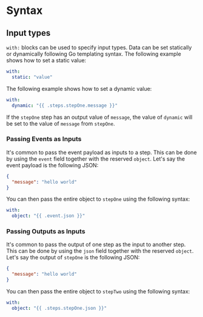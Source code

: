 # Syntax

## Input types

`with:` blocks can be used to specify input types. Data can be set statically or dynamically following Go templating syntax. The following example shows how to set a static value:

```yaml
with:
  static: "value"
```

The following example shows how to set a dynamic value:

```yaml
with:
  dynamic: "{{ .steps.stepOne.message }}"
```

If the `stepOne` step has an output value of `message`, the value of `dynamic` will be set to the value of `message` from `stepOne`.

### Passing Events as Inputs

It's common to pass the event payload as inputs to a step. This can be done by using the `event` field together with the reserved `object`. Let's say the event payload is the following JSON:

```json
{
  "message": "hello world"
}
```

You can then pass the entire object to `stepOne` using the following syntax:

```yaml
with:
  object: "{{ .event.json }}"
```

### Passing Outputs as Inputs

It's common to pass the output of one step as the input to another step. This can be done by using the `json` field together with the reserved `object`. Let's say the output of `stepOne` is the following JSON:

```json
{
  "message": "hello world"
}
```

You can then pass the entire object to `stepTwo` using the following syntax:

```yaml
with:
  object: "{{ .steps.stepOne.json }}"
```
